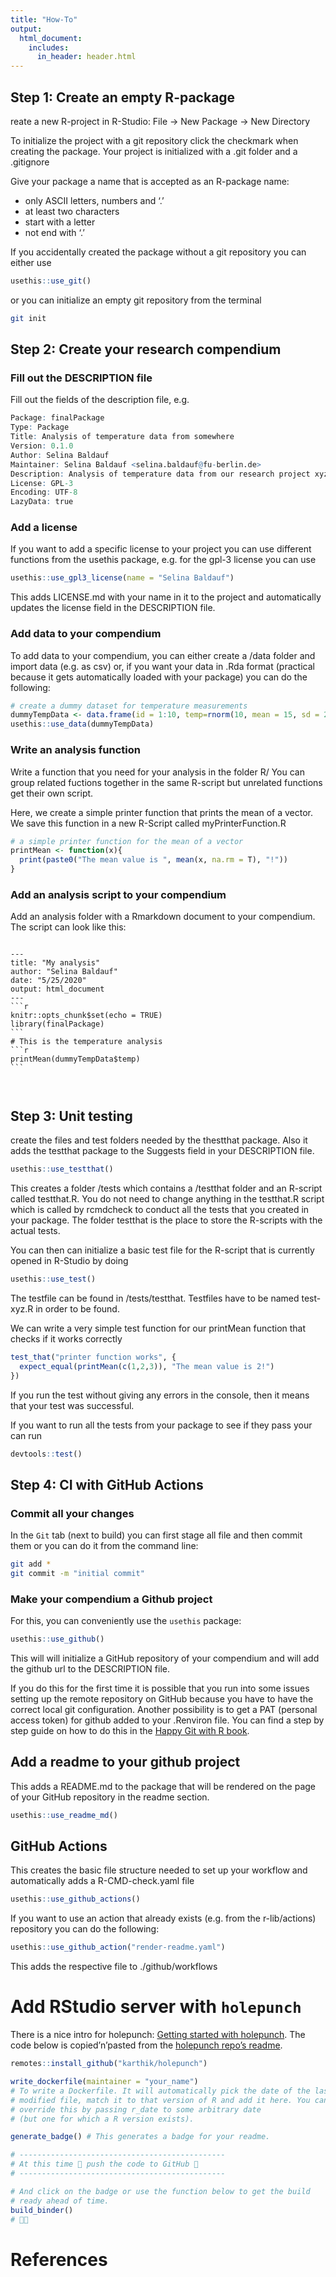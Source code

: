 ```yaml
---
title: "How-To"
output: 
  html_document:
    includes:
      in_header: header.html
---
```

## Step 1: Create an empty R-package
reate a new R-project in R-Studio: File -> New Package -> New Directory

To initialize the project with a git repository click the checkmark when creating the package. Your project is initialized with a .git folder and a .gitignore

Give your package a name that is accepted as an R-package name:

- only ASCII letters, numbers and '.'
- at least two characters
- start with a letter
- not end with '.'

If you accidentally created the package without a git repository you can either use 

```r
usethis::use_git()
```
or you can initialize an empty git repository from the terminal

```sh
git init
```

## Step 2: Create your research compendium

### Fill out the DESCRIPTION  file

Fill out the fields of the description file, e.g.

```r
Package: finalPackage
Type: Package
Title: Analysis of temperature data from somewhere
Version: 0.1.0
Author: Selina Baldauf
Maintainer: Selina Baldauf <selina.baldauf@fu-berlin.de>
Description: Analysis of temperature data from our research project xyz presented in manuscript abc.
License: GPL-3
Encoding: UTF-8
LazyData: true
```

### Add a license
If you want to add a specific license to your project you can use different functions from the usethis package, e.g. for the gpl-3 license you can use

```r
usethis::use_gpl3_license(name = "Selina Baldauf")
```

This adds LICENSE.md with your name in it to the project and automatically updates the license field in the DESCRIPTION file.

### Add data to your compendium

To add data to your compendium, you can either create a /data folder and import data (e.g. as csv) or, if you want your data in .Rda format (practical because it gets automatically loaded with your package) you can do the following:

```r
# create a dummy dataset for temperature measurements
dummyTempData <- data.frame(id = 1:10, temp=rnorm(10, mean = 15, sd = 2))
usethis::use_data(dummyTempData)
```
### Write an analysis function

Write a function that you need for your analysis in the folder R/
You can group related fuctions together in the same R-script but unrelated functions get their own script.

Here, we create a simple printer function that prints the mean of a vector. We save this function in a new R-Script called myPrinterFunction.R

```r
# a simple printer function for the mean of a vector
printMean <- function(x){
  print(paste0("The mean value is ", mean(x, na.rm = T), "!"))
}
```
### Add an analysis script to your compendium

Add an analysis folder with a Rmarkdown document to your compendium.
The script can look like this: 

<pre><code>
---
title: "My analysis"
author: "Selina Baldauf"
date: "5/25/2020"
output: html_document
---
```r
knitr::opts_chunk$set(echo = TRUE)
library(finalPackage)
```
# This is the temperature analysis
```r
printMean(dummyTempData$temp)
```
</pre></code>

## Step 3: Unit testing
create the files and test folders needed by the thestthat package. Also it adds the testthat package to the Suggests field in your DESCRIPTION file.

```r
usethis::use_testthat()
```
This creates a folder /tests which contains a /testthat folder and an R-script called testthat.R. You do not need to change anything in the testthat.R script which is called by rcmdcheck to conduct all the tests that you created in your package. The folder testthat is the place to store the R-scripts with the actual tests.

You can then can initialize a basic test file for the R-script that is currently opened in R-Studio by doing

```r
usethis::use_test()
```
The testfile can be found in /tests/testthat. Testfiles have to be named test-xyz.R in order to be found.

We can write a very simple test function for our printMean function that checks if it works correctly
```r
test_that("printer function works", {
  expect_equal(printMean(c(1,2,3)), "The mean value is 2!")
})
```
If you run the test without giving any errors in the console, then it means that your test was successful.

If you want to run all the tests from your package to see if they pass your can run

```r
devtools::test()
```
## Step 4: CI with GitHub Actions

### Commit all your changes

In the `Git` tab (next to build) you can first stage all file and then commit them or you can do it from the command line:

```sh
git add *
git commit -m "initial commit"
```
### Make your compendium a Github project

For this, you can conveniently use the `usethis` package:

```r
usethis::use_github()
```
This will will initialize a GitHub repository of your compendium and will add the github url to the DESCRIPTION file. 

If you do this for the first time it is possible that you run into some issues setting up the remote repository on GitHub because you have to have the correct local git configuration.
Another possibility is to get a PAT (personal access token) for github added to your .Renviron file. You can find a step by step guide on how to do this in the [Happy Git with R book](https://happygitwithr.com/github-pat.html#github-pat).


## Add a readme to your github project

This adds a README.md to the package that will be rendered on the page of your GitHub repository in the readme section.

```r
usethis::use_readme_md()
```

## GitHub Actions

This creates the basic file structure needed to set up your workflow and automatically adds a R-CMD-check.yaml file

```r
usethis::use_github_actions()
```
If you want to use an action that already exists (e.g. from the r-lib/actions) repository you can do the following:

```r
usethis::use_github_action("render-readme.yaml")
```
This adds the respective file to ./github/workflows

# Add RStudio server with `holepunch`
There is a nice intro for holepunch: [Getting started with holepunch](https://karthik.github.io/holepunch/articles/getting_started.html).
The code below is copied'n'pasted from the [holepunch repo's readme](https://github.com/karthik/holepunch).
```r
remotes::install_github("karthik/holepunch")

write_dockerfile(maintainer = "your_name") 
# To write a Dockerfile. It will automatically pick the date of the last 
# modified file, match it to that version of R and add it here. You can 
# override this by passing r_date to some arbitrary date
# (but one for which a R version exists).

generate_badge() # This generates a badge for your readme.

# ----------------------------------------------
# At this time 🙌 push the code to GitHub 🙌
# ----------------------------------------------

# And click on the badge or use the function below to get the build 
# ready ahead of time.
build_binder()
# 🤞🚀
```


# References
